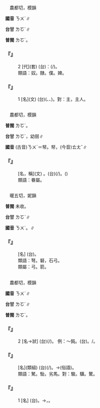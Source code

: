 
=={{ruby|奴|ㄋㄨˊ}}==

　農都切，模韻

'''國音''' <rt>ㄋㄨˊ</rt>∥

'''台甘''' <rt>ㄌㆦˊ</rt>∥

'''普閩''' <rt>ㄌㆦˊ</rt>。

    

==='''『{{ruby|奴|ㄋㄨˊ}}』'''===
:2  [代](套) (台){{ruby|古|ㄍㆦˋ}}{{ruby|早|ㄗㄚˋ}}{{ruby|女|ㄌㄧˋ/ㄌㄨˋ}}{{ruby|子|ㄗㄨˋ}}{{ruby|自|ㄗㄨ˫}}{{ruby|謙|ㄎㄧㆰ}}{{ruby|叫|ㄍㄧㄜ˪}}：{{ruby|奴|ㄌㆦˊ}}(/{{ruby|奴|ㄋㆦˊ}}{{ruby|家|ㄍㄚ}})。
:類語：奴。隸。僕。婢。
:
    

==='''『{{ruby|奴|ㄋㄨˊ}}』'''===
:1  [名](文) (台){{ruby|古|ㄍㆦˋ}}{{ruby|早|ㄗㄚˋ}}{{ruby|被|ㄅㄧ˫}}{{ruby|人|ㄌㄤˊ}}{{ruby|差|ㄘㆤ}}{{ruby|教|ㄍㄚㆷ}}{{ruby|丌|ㆤ}}{{ruby|人|ㄌㄤˊ}}({{ruby|奴|ㄌㆦˊ/ㄋㆦˊ}}{{ruby|隸|ㄌㆤ˫}}、{{ruby|奴|ㄌㆦˊ}}{{ruby|才|ㄗㄞˊ}}、{{ruby|奴|ㄌㆦˊ/ㄋㆦˊ}}{{ruby|僕|ㄅㆦㆶ ͘}})。對：主，主人。
    

=={{ruby|孥|ㄋㄨˊ}}==

　農都切，模韻

'''普閩''' <rt>ㄌㆦˊ</rt>。

'''台甘''' <rt>ㄌㆦˊ</rt>，幼弱∥

'''國音''' (古音)<rt>ㄋㄨˊ</rt>＝帑。帑，(今音)<rt>ㄊㄤˇ</rt>∥

    

==='''『{{ruby|孥|ㄋㄨˊ}}』'''===
: [名，稱](文) {{ruby|妻|ㄑㄧ}}{{ruby|子|ㄗˇ}}。(台){{ruby|指|ㄐㄧˋ}}{{ruby|某|ㆠㆦˋ}}(/{{ruby|<mark>&#xffa44;</mark>|ㆠㆦˋ}}{{ruby|子|ㄍㆩˋ/ㄍㄧㆩˋ}})。({{ruby|<mark>&#xffa44;</mark>|ㆠㆦˋ}}{{ruby|及|ㄍㄚㆴ}}{{ruby|囝|ㄍㆩˋ/ㄍㄧㆩˋ}}{{ruby|丌|ㆤ}}{{ruby|合|ㄏㄚㆴ ͘}}{{ruby|稱|ㄑㄧㄥ}})
:類語：眷屬。
:
    

=={{ruby|弩|ㄋㄨˊ}}==

　暖五切，妮韻

'''普閩''' 未收。

'''台甘''' <rt>ㄌㆦˋ</rt>{{ruby|。|ㄌㆦ˫}}∥

'''國音''' <rt>ㄋㄨˊ</rt>。{{ruby|→|ㄋㄨˇ}}∥

    

==='''『{{ruby|弩|ㄋㄨˊ}}』'''===
: [名] (台){{ruby|一|ㄐㄧㆵ ͘}}{{ruby|種|ㄐㄧㆲˋ}}{{ruby|張|ㄉㄧㆫ/ㄉㄧㆧ}}{{ruby|機|ㄍㄧ}}{{ruby|關|ㄍㄨㄢ}}{{ruby|用|ㄧㄥ˫/ㄧㆲ˫}}{{ruby|機|ㄍㄧ}}{{ruby|力|ㄌㄚㆵ ͘}}{{ruby|來|ㄌㄞˊ}}{{ruby|射|ㄒㄧㄚ˫}}{{ruby|箭|ㄐㆪ˪}}{{ruby|丌|ㆤ}}{{ruby|弓|ㄍㄧㆲ}}。
:類語：弩。砮，石弓。
:
:類屬：弓。箭。
:
    

=={{ruby|駑|ㄋㄨˊ}}==

　農都切，模韻

'''國音''' <rt>ㄋㄨˊ</rt>∥

'''台甘''' <rt>ㄌㆦˊ</rt>∥

'''普閩''' <rt>ㄌㆦˊ</rt>。

    

==='''『{{ruby|駑|ㄋㄨˊ}}』'''===
:2  [名→狀] (台){{ruby|像|ㄑㄧㆫ˫/ㄑㄧㆧ˫}}{{ruby|駑|ㄌㆦˊ}}{{ruby|馬|ㆠㆤˋ}}{{ruby|<mark>&#xf9075;</mark>|ㄏㄧㄚㆷ}}{{ruby|恁|ㄌㄧㄣ˪}}{{ruby|汗|ㄏㆰˊ}}{{ruby|慢|ㆠㄢ˫}}(/{{ruby|頇|ㄏㄢ}}{{ruby|顢|ㆠㄨㄢˊ}})。 例：～鈍。(台){{ruby|魯|ㄌㆦˋ}}{{ruby|鈍|ㄉㄨㄣ˫}}。{{ruby|汗|ㄏㆰˊ}}{{ruby|慢|ㆠㄢ˫}}/{{ruby|頇|ㄏㄢ˫}}{{ruby|顢|ㆠㄢ˫}}。
    

==='''『{{ruby|駑|ㄋㄨˊ}}{{ruby|駘|ㄊㄞˊ}}』'''===
: [名](類組) (台){{ruby|最|ㄗㄨㆤ˪}}{{ruby|下|ㄏㄚ˫}}{{ruby|等|ㄉㄧㄥˋ}}{{ruby|無|ㆠㄜˊ}}{{ruby|路|ㄌㆦ˫}}{{ruby|用|ㄧㄥ˫/ㄧㆲ˫}}(/{{ruby|不|ㄅㄨㆵ}}{{ruby|中|ㄉㄧㆲ˪}}{{ruby|用|ㄧㆲ˫}}){{ruby|丌|ㆤ}}{{ruby|馬|ㆠㆤˋ}}。→{{ruby|漏|ㄌㄠ˪}}{{ruby|屎|ㄙㄞˋ}}{{ruby|馬|ㆠㆤˋ}}(俗語)。
:類語：駑。駘，劣馬。對：駿。驥。驁。
:
    

==='''『{{ruby|駑|ㄋㄨˊ}}』'''===
:1  [名] (台){{ruby|上|ㄒㄧㆲ˫}}{{ruby|<mark>&#xffcda;</mark>|ㆠㄞˋ}}{{ruby|丌|ㆤ}}{{ruby|馬|ㆠㆤˋ}}。→{{ruby|無|ㆠㄜˊ}}{{ruby|才|ㄗㄞˊ}}{{ruby|調|ㄉㄧㄠ˫}}，{{ruby|不|ㄅㄨㆵ}}{{ruby|中|ㄉㄧㆲ˪}}{{ruby|用|ㄧㆲ˫}}{{ruby|丌|ㆤ}}{{ruby|人|ㄌㄤˊ}}。
    

